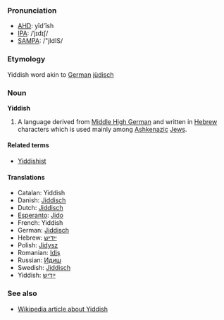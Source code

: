 ===Pronunciation===
*[[w:AHD|AHD]]: yĭd'ĭsh
*[[w:IPA|IPA]]: /ˈjɪdɪʃ/
*[[w:SAMPA|SAMPA]]: /"jIdIS/

===Etymology===
Yiddish word akin to [[German]] [[jüdisch]]

===Noun===
'''Yiddish'''

#A language derived from [[Middle High German]] and written in [[Hebrew]] characters which is used mainly among [[Ashkenazi|Ashkenazic]] [[Jew|Jews]].

====Related terms====
*[[Yiddishist]]

====Translations====
*Catalan: Yiddish
*Danish: [[Jiddisch]]
*Dutch: [[Jiddisch]]
*[[Esperanto]]: [[Jido]]
*French: Yiddish
*German: [[Jiddisch]]
*Hebrew: [[יידיש]]
*Polish: [[Jidysz]]
*Romanian: [[Idiş]]
*Russian: [[Идиш]]
*Swedish: [[Jiddisch]]
*Yiddish: [[ייִדיש]]

===See also===
*[[w:Yiddish language|Wikipedia article about Yiddish]]